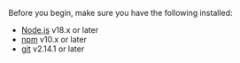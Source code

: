 Before you begin, make sure you have the following installed:

- [Node.js](https://nodejs.org/) v18.x or later
- [npm](https://www.npmjs.com/get-npm) v10.x or later
- [git](https://git-scm.com/) v2.14.1 or later
